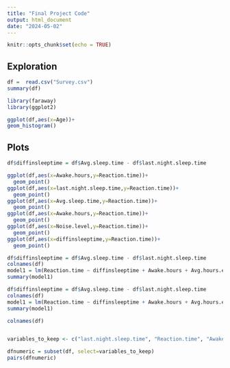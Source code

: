 ```yaml
---
title: "Final Project Code"
output: html_document
date: "2024-05-02"
---
```


```r
knitr::opts_chunk$set(echo = TRUE)
```

## Exploration

```r

df =  read.csv("Survey.csv")
summary(df)

```
  

```r
library(faraway) 
library(ggplot2) 

ggplot(df,aes(x=Age))+
geom_histogram()
```

## Plots


```r
df$diffinsleeptime = df$Avg.sleep.time - df$last.night.sleep.time

ggplot(df,aes(x=Awake.hours,y=Reaction.time))+
  geom_point()
ggplot(df,aes(x=last.night.sleep.time,y=Reaction.time))+
  geom_point()
ggplot(df,aes(x=Avg.sleep.time,y=Reaction.time))+
  geom_point()
ggplot(df,aes(x=Awake.hours,y=Reaction.time))+
  geom_point()
ggplot(df,aes(x=Noise.level,y=Reaction.time))+
  geom_point()
ggplot(df,aes(x=diffinsleeptime,y=Reaction.time))+
  geom_point()

```

```r
df$diffinsleeptime = df$Avg.sleep.time - df$last.night.sleep.time
colnames(df)
model1 = lm(Reaction.time ~ diffinsleeptime + Awake.hours + Avg.hours.exercise + Noise.level + Fatigue.level, data=df)
summary(model1)

```




```r
df$diffinsleeptime = df$Avg.sleep.time - df$last.night.sleep.time
colnames(df)
model1 = lm(Reaction.time ~ diffinsleeptime + Awake.hours + Avg.hours.exercise + Noise.level + Fatigue.level, data=df)
summary(model1)

colnames(df)


variables_to_keep <- c("last.night.sleep.time", "Reaction.time", "Awake.hours", "Noise.level", "Avg.hours.exercise")

dfnumeric = subset(df, select=variables_to_keep)
pairs(dfnumeric)

```


